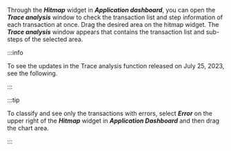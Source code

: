 Through the **_Hitmap_** widget in **_Application dashboard_**, you can open the **_Trace analysis_** window to check the transaction list and step information of each transaction at once. Drag the desired area on the hitmap widget. The **_Trace analysis_** window appears that contains the transaction list and sub-steps of the selected area.

:::info

To see the updates in the <UI>Trace analysis</UI> function released on July 25, 2023, see <Link to='../reference/changes-analysis-trace' target='_blank'>the following</Link>.

:::

:::tip

To classify and see only the transactions with errors, select **_Error_** on the upper right of the **_Hitmap_** widget in **_Application Dashboard_** and then drag the chart area.

<ImgLang img="apm-hitmap-error.png" desc="Hitmap widget" />

:::
